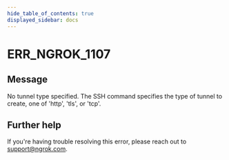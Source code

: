 ```yaml
---
hide_table_of_contents: true
displayed_sidebar: docs
---
```



# ERR_NGROK_1107

## Message

No tunnel type specified. The SSH command specifies the type of tunnel to create, one of 'http', 'tls', or 'tcp'.

<ErrorDetails error="err_ngrok_1107" />

## Further help

If you're having trouble resolving this error, please reach out to [support@ngrok.com](mailto:support@ngrok.com?subject=Help%20with%20ERR_NGROK_1107).
